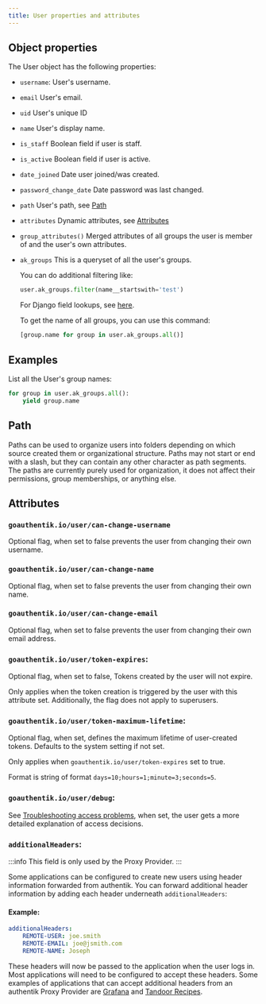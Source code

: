 ```yaml
---
title: User properties and attributes
---
```


## Object properties

The User object has the following properties:

- `username`: User's username.
- `email` User's email.
- `uid` User's unique ID
- `name` User's display name.
- `is_staff` Boolean field if user is staff.
- `is_active` Boolean field if user is active.
- `date_joined` Date user joined/was created.
- `password_change_date` Date password was last changed.
- `path` User's path, see [Path](#path)
- `attributes` Dynamic attributes, see [Attributes](#attributes)
- `group_attributes()` Merged attributes of all groups the user is member of and the user's own attributes.
- `ak_groups` This is a queryset of all the user's groups.

    You can do additional filtering like:

    ```python
    user.ak_groups.filter(name__startswith='test')
    ```

    For Django field lookups, see [here](https://docs.djangoproject.com/en/4.2/ref/models/querysets/#id4).

    To get the name of all groups, you can use this command:

    ```python
    [group.name for group in user.ak_groups.all()]
    ```

## Examples

List all the User's group names:

```python
for group in user.ak_groups.all():
    yield group.name
```

## Path

Paths can be used to organize users into folders depending on which source created them or organizational structure. Paths may not start or end with a slash, but they can contain any other character as path segments. The paths are currently purely used for organization, it does not affect their permissions, group memberships, or anything else.

## Attributes

### `goauthentik.io/user/can-change-username`

Optional flag, when set to false prevents the user from changing their own username.

### `goauthentik.io/user/can-change-name`

Optional flag, when set to false prevents the user from changing their own name.

### `goauthentik.io/user/can-change-email`

Optional flag, when set to false prevents the user from changing their own email address.

### `goauthentik.io/user/token-expires`:

Optional flag, when set to false, Tokens created by the user will not expire.

Only applies when the token creation is triggered by the user with this attribute set. Additionally, the flag does not apply to superusers.

### `goauthentik.io/user/token-maximum-lifetime`:

Optional flag, when set, defines the maximum lifetime of user-created tokens. Defaults to the system setting if not set.

Only applies when `goauthentik.io/user/token-expires` set to true.

Format is string of format `days=10;hours=1;minute=3;seconds=5`.

### `goauthentik.io/user/debug`:

See [Troubleshooting access problems](../../troubleshooting/access.md), when set, the user gets a more detailed explanation of access decisions.

### `additionalHeaders`:

:::info
This field is only used by the Proxy Provider.
:::

Some applications can be configured to create new users using header information forwarded from authentik. You can forward additional header information by adding each header
underneath `additionalHeaders`:

#### Example:

```yaml
additionalHeaders:
    REMOTE-USER: joe.smith
    REMOTE-EMAIL: joe@jsmith.com
    REMOTE-NAME: Joseph
```

These headers will now be passed to the application when the user logs in. Most applications will need to be configured to accept these headers. Some examples of applications that can accept additional headers from an authentik Proxy Provider are [Grafana](https://grafana.com/docs/grafana/latest/auth/auth-proxy/) and [Tandoor Recipes](https://docs.tandoor.dev/features/authentication/).
